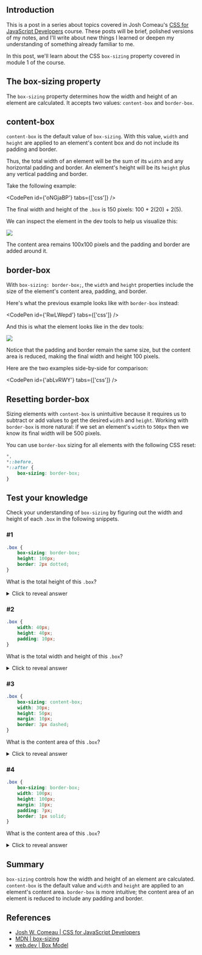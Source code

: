 
## Introduction

This is a post in a series about topics covered in Josh Comeau's [CSS for JavaScript Developers](https://css-for-js.dev/) course. These posts will be brief, polished versions of my notes, and I'll write about new things I learned or deepen my understanding of something already familiar to me.

In this post, we'll learn about the CSS `box-sizing` property covered in module 1 of the course.

## The box-sizing property

The `box-sizing` property determines how the width and height of an element are calculated. It accepts two values: `content-box` and `border-box`.

## content-box

`content-box` is the default value of `box-sizing`. With this value, `width` and `height` are applied to an element's content box and do not include its padding and border.

Thus, the total width of an element will be the sum of its `width` and any horizontal padding and border. An element's height will be its `height` plus any vertical padding and border.

Take the following example:

<CodePen id={'oNGjaBP'} tabs={['css']} />

The final width and height of the `.box` is 150 pixels: 100 + 2(20) + 2(5).

We can inspect the element in the dev tools to help us visualize this:

![](content-box-demo.avif)

The content area remains 100x100 pixels and the padding and border are added around it.

## border-box

With `box-sizing: border-box;`, the `width` and `height` properties include the size of the element's content area, padding, and border.

Here's what the previous example looks like with `border-box` instead:

<CodePen id={'RwLWepd'} tabs={['css']} />

And this is what the element looks like in the dev tools:

![](border-box-demo.avif)

Notice that the padding and border remain the same size, but the content area is reduced, making the final width and height 100 pixels.

Here are the two examples side-by-side for comparison:

<CodePen id={'abLvRWY'} tabs={['css']} />

<OpenToWork />

## Resetting border-box

Sizing elements with `content-box` is unintuitive because it requires us to subtract or add values to get the desired `width` and `height`. Working with `border-box` is more natural: if we set an element's `width` to `500px` then we know its final width will be 500 pixels.

You can use `border-box` sizing for all elements with the following CSS reset:

```css
*,
*::before,
*::after {
    box-sizing: border-box;
}
```

## Test your knowledge

Check your understanding of `box-sizing` by figuring out the width and height of each `.box` in the following snippets.

### #1

```css
.box {
    box-sizing: border-box;
    height: 100px;
    border: 2px dotted;
}
```

What is the total height of this `.box`?

<details>
    <summary>Click to reveal answer</summary>
    100 pixels. The content area is reduced to include the border.
</details>

### #2

```css
.box {
    width: 40px;
    height: 40px;
    padding: 10px;
}
```

What is the total width and height of this `.box`?

<details>
    <summary>Click to reveal answer</summary>
    60x60 pixels. The content area does not include the padding, so we add that to
    the width and height.
</details>

### #3

```css
.box {
    box-sizing: content-box;
    width: 30px;
    height: 50px;
    margin: 10px;
    border: 3px dashed;
}
```

What is the content area of this `.box`?

<details>
    <summary>Click to reveal answer</summary>
    30x50 pixels.
</details>

### #4

```css
.box {
    box-sizing: border-box;
    width: 100px;
    height: 100px;
    margin: 10px;
    padding: 7px;
    border: 1px solid;
}
```

What is the content area of this `.box`?

<details>
    <summary>Click to reveal answer</summary>
    84x84 pixels: 100 - 2(7)- 2(1).
</details>

## Summary

`box-sizing` controls how the width and height of an element are calculated. `content-box` is the default value and `width` and `height` are applied to an element's content area. `border-box` is more intuitive; the content area of an element is reduced to include any padding and border.

<ConnectSection />

## References

-   [Josh W. Comeau | CSS for JavaScript Developers](https://css-for-js.dev/)
-   [MDN | box-sizing](https://developer.mozilla.org/en-US/docs/Web/CSS/box-sizing)
-   [web.dev | Box Model](https://web.dev/learn/css/box-model/)
